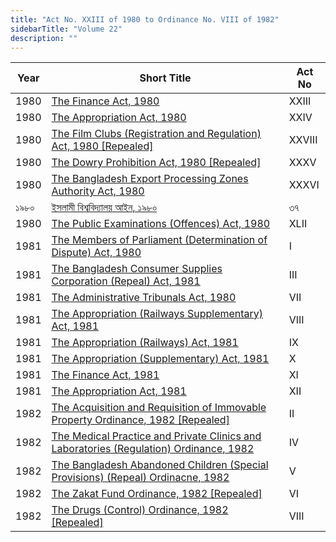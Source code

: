 ```yaml
---
title: "Act No. XXIII of 1980 to Ordinance No. VIII of 1982"
sidebarTitle: "Volume 22"
description: ""
---
```


| Year | Short Title | Act No |
|------|-------------|--------|
| 1980 | [The Finance Act, 1980](/laws/volume-22/act-604) | XXIII |
| 1980 | [The Appropriation Act, 1980](/laws/volume-22/act-605) | XXIV |
| 1980 | [The Film Clubs (Registration and Regulation) Act, 1980 [Repealed]](/laws/volume-22/act-606) | XXVIII |
| 1980 | [The Dowry Prohibition Act, 1980 [Repealed]](/laws/volume-22/act-607) | XXXV |
| 1980 | [The Bangladesh Export Processing Zones Authority Act, 1980](/laws/volume-22/act-608) | XXXVI |
| ১৯৮০ | [ইসলামী বিশ্ববিদ্যালয় আইন, ১৯৮০](/laws/volume-22/act-609) | ৩৭ |
| 1980 | [The Public Examinations (Offences) Act, 1980](/laws/volume-22/act-610) | XLII |
| 1981 | [The Members of Parliament (Determination of Dispute) Act, 1980](/laws/volume-22/act-611) | I |
| 1981 | [The Bangladesh Consumer Supplies Corporation (Repeal) Act, 1981](/laws/volume-22/act-612) | III |
| 1981 | [The Administrative Tribunals Act, 1980](/laws/volume-22/act-613) | VII |
| 1981 | [The Appropriation (Railways Supplementary) Act, 1981](/laws/volume-22/act-614) | VIII |
| 1981 | [The Appropriation (Railways) Act, 1981](/laws/volume-22/act-615) | IX |
| 1981 | [The Appropriation (Supplementary) Act, 1981](/laws/volume-22/act-616) | X |
| 1981 | [The Finance Act, 1981](/laws/volume-22/act-617) | XI |
| 1981 | [The Appropriation Act, 1981](/laws/volume-22/act-618) | XII |
| 1982 | [The Acquisition and Requisition of Immovable Property Ordinance, 1982 [Repealed]](/laws/volume-22/act-619) | II |
| 1982 | [The Medical Practice and Private Clinics and Laboratories (Regulation) Ordinance, 1982](/laws/volume-22/act-620) | IV |
| 1982 | [The Bangladesh Abandoned Children (Special Provisions) (Repeal) Ordinacne, 1982](/laws/volume-22/act-621) | V |
| 1982 | [The Zakat Fund Ordinance, 1982 [Repealed]](/laws/volume-22/act-622) | VI |
| 1982 | [The Drugs (Control) Ordinance, 1982 [Repealed]](/laws/volume-22/act-623) | VIII |
